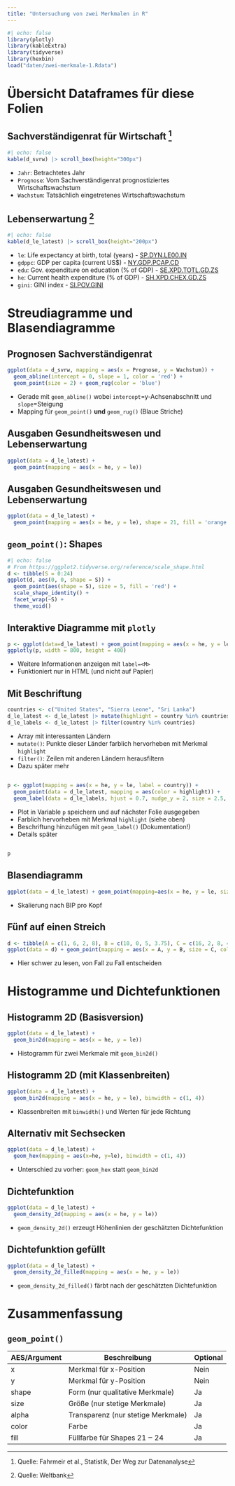 ```yaml
---
title: "Untersuchung von zwei Merkmalen in R"
---
```


```r
#| echo: false
library(plotly)
library(kableExtra)
library(tidyverse)
library(hexbin)
load("daten/zwei-merkmale-1.Rdata")
```

# Übersicht Dataframes für diese Folien

## Sachverständigenrat für Wirtschaft [^1]

[^1]: Quelle: Fahrmeir et al., Statistik, Der Weg zur Datenanalyse

[]{.down10}

```r
#| echo: false
kable(d_svrw) |> scroll_box(height="300px")
```

[]{.down10}

- `Jahr`: Betrachtetes Jahr
- `Prognose`: Vom Sachverständigenrat prognostiziertes Wirtschaftswachstum
- `Wachstum`: Tatsächlich eingetretenes Wirtschaftswachstum

## Lebenserwartung [^2]

[^2]: Quelle: Weltbank

[]{.down10}

```r
#| echo: false
kable(d_le_latest) |> scroll_box(height="200px")
```

[]{.down10}

- `le`: Life expectancy at birth, total (years) - [SP.DYN.LE00.IN](https://data.worldbank.org/indicator/SP.DYN.LE00.IN)
- `gdppc`: GDP per capita (current US\$) - [NY.GDP.PCAP.CD](https://data.worldbank.org/indicator/NY.GDP.PCAP.CD)
- `edu`: Gov. expenditure on education (% of GDP) - [SE.XPD.TOTL.GD.ZS](https://data.worldbank.org/indicator/SE.XPD.TOTL.GD.ZS)
- `he`: Current health expenditure (% of GDP) - [SH.XPD.CHEX.GD.ZS](https://data.worldbank.org/indicator/SH.XPD.CHEX.GD.ZS)
- `gini`: GINI index - [SI.POV.GINI](https://data.worldbank.org/indicator/SI.POV.GINI)

# Streudiagramme und Blasendiagramme

## Prognosen Sachverständigenrat

```r
ggplot(data = d_svrw, mapping = aes(x = Prognose, y = Wachstum)) + 
  geom_abline(intercept = 0, slope = 1, color = 'red') +
  geom_point(size = 2) + geom_rug(color = 'blue')
```

- Gerade mit `geom_abline()` wobei `intercept`=y-Achsenabschnitt und `slope`=Steigung
- Mapping für `geom_point()` **und** `geom_rug()` (Blaue Striche)

## Ausgaben Gesundheitswesen und Lebenserwartung

```r
ggplot(data = d_le_latest) +
  geom_point(mapping = aes(x = he, y = le))
```

## Ausgaben Gesundheitswesen und Lebenserwartung

```r
ggplot(data = d_le_latest) +
  geom_point(mapping = aes(x = he, y = le), shape = 21, fill = 'orange')
```

## `geom_point()`: Shapes

[]{.down10}

```r
#| echo: false
# From https://ggplot2.tidyverse.org/reference/scale_shape.html
d <- tibble(S = 0:24)
ggplot(d, aes(0, 0, shape = S)) +
  geom_point(aes(shape = S), size = 5, fill = 'red') +
  scale_shape_identity() +
  facet_wrap(~S) +
  theme_void()
```

## Interaktive Diagramme mit `plotly`

```r
p <- ggplot(data=d_le_latest) + geom_point(mapping = aes(x = he, y = le, label = country), shape = 21, fill = 'orange')
ggplotly(p, width = 800, height = 400)
```

- Weitere Informationen anzeigen mit `label=<M>`
- Funktioniert nur in HTML (und nicht auf Papier)

## Mit Beschriftung

```r
countries <- c("United States", "Sierra Leone", "Sri Lanka")
d_le_latest <- d_le_latest |> mutate(highlight = country %in% countries)
d_le_labels <- d_le_latest |> filter(country %in% countries)
```

- Array mit interessanten Ländern
- `mutate()`: Punkte dieser Länder farblich hervorheben mit Merkmal `highlight`
- `filter()`: Zeilen mit anderen Ländern herausfiltern
- Dazu später mehr

##

```r
p <- ggplot(mapping = aes(x = he, y = le, label = country)) +
  geom_point(data = d_le_latest, mapping = aes(color = highlight)) +
  geom_label(data = d_le_labels, hjust = 0.7, nudge_y = 2, size = 2.5, alpha = 0.5)
```

- Plot in Variable `p` speichern und auf nächster Folie ausgegeben
- Farblich hervorheben mit Merkmal `highlight` (siehe oben)
- Beschriftung hinzufügen mit `geom_label()` (Dokumentation!)
- Details später

## 

```r
p
```

## Blasendiagramm

```r
ggplot(data = d_le_latest) + geom_point(mapping=aes(x = he, y = le, size = gdppc))
```

- Skalierung nach BIP pro Kopf

## Fünf auf einen Streich

```r
d <- tibble(A = c(1, 6, 2, 8), B = c(10, 0, 5, 3.75), C = c(16, 2, 8, 4), D = c('a', 'b', 'b', 'a'), E = c('u', 'u', 'v', 'v'))
ggplot(data = d) + geom_point(mapping = aes(x = A, y = B, size = C, color = D, shape = E))
```

- Hier schwer zu lesen, von Fall zu Fall entscheiden

# Histogramme und Dichtefunktionen

## Histogramm 2D (Basisversion)

```r
ggplot(data = d_le_latest) + 
  geom_bin2d(mapping = aes(x = he, y = le))
```

- Histogramm für zwei Merkmale mit `geom_bin2d()`

## Histogramm 2D (mit Klassenbreiten)

```r
ggplot(data = d_le_latest) +
  geom_bin2d(mapping = aes(x = he, y = le), binwidth = c(1, 4))
```

- Klassenbreiten mit `binwidth()` und Werten für jede Richtung

## Alternativ mit Sechsecken

```r
ggplot(data = d_le_latest) +
  geom_hex(mapping = aes(x=he, y=le), binwidth = c(1, 4))
```

- Unterschied zu vorher: `geom_hex` statt `geom_bin2d`

## Dichtefunktion

```r
ggplot(data = d_le_latest) +
  geom_density_2d(mapping = aes(x = he, y = le))
```

- `geom_density_2d()` erzeugt Höhenlinien der geschätzten Dichtefunktion

## Dichtefunktion gefüllt

```r
ggplot(data = d_le_latest) + 
  geom_density_2d_filled(mapping = aes(x = he, y = le))
```

- `geom_density_2d_filled()` färbt nach der geschätzten Dichtefunktion

# Zusammenfassung

## `geom_point()`

| AES/Argument | Beschreibung                       | Optional |
|--------------|------------------------------------|----------|
| x            | Merkmal für x-Position             | Nein     |
| y            | Merkmal für y-Position             | Nein     |
| shape        | Form (nur qualitative Merkmale)    | Ja       |
| size         | Größe (nur stetige Merkmale)       | Ja       |
| alpha        | Transparenz (nur stetige Merkmale) | Ja       |
| color        | Farbe                              | Ja       |
| fill         | Füllfarbe für Shapes 21 ‒ 24       | Ja       |